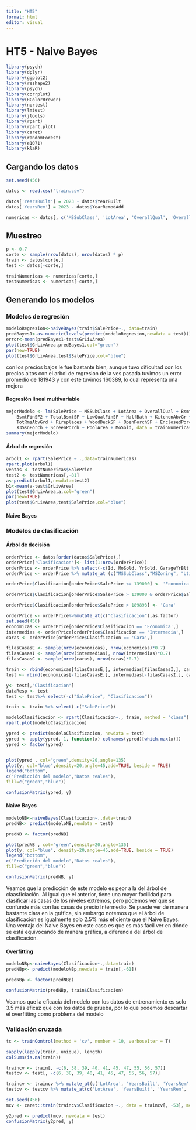 ```yaml
---
title: "HT5"
format: html
editor: visual
---
```


# HT5 - Naive Bayes

```r
library(psych)
library(dplyr)
library(ggplot2)
library(reshape2)
library(psych)
library(corrplot)
library(RColorBrewer)
library(nortest)
library(lmtest)
library(jtools)
library(rpart)
library(rpart.plot)
library(caret)
library(randomForest)
library(e1071)
library(klaR)
```

## Cargando los datos

```r
set.seed(456)

datos <- read.csv("train.csv")

datos['YearsBuilt'] = 2023 - datos$YearBuilt
datos['YearsRem'] = 2023 - datos$YearRemodAdd

numericas <- datos[, c('MSSubClass', 'LotArea', 'OverallQual', 'OverallCond', 'YearsBuilt', 'YearsRem', 'BsmtFinSF1', 'BsmtFinSF2', 'BsmtUnfSF', 'TotalBsmtSF', 'X1stFlrSF', 'X2ndFlrSF', 'LowQualFinSF', 'GrLivArea', 'BsmtFullBath', 'BsmtHalfBath', 'FullBath', 'HalfBath', 'BedroomAbvGr', 'KitchenAbvGr', 'TotRmsAbvGrd', 'Fireplaces', 'GarageCars', 'GarageArea', 'WoodDeckSF', 'OpenPorchSF', 'EnclosedPorch', 'X3SsnPorch', 'ScreenPorch', 'PoolArea', 'MiscVal', 'MoSold', 'SalePrice')]
```

## Muestreo

```r
p <- 0.7
corte <- sample(nrow(datos), nrow(datos) * p)
train <- datos[corte,]
test <- datos[-corte,]

trainNumericas <- numericas[corte,]
testNumericas <- numericas[-corte,]
```

## Generando los modelos

### Modelos de regresión

```r
modeloRegresion<-naiveBayes(train$SalePrice~., data=train)
predBayes1<-as.numeric(levels(predict(modeloRegresion,newdata = test)))[1:439]
error<-mean(predBayes1-test$GrLivArea)
plot(test$GrLivArea,predBayes1,col="green")
par(new=TRUE)
plot(test$GrLivArea,test$SalePrice,col="blue")
```

con los precios bajos le fue bastante bien, aunque tuvo dificultad con los precios altos con el arbol de regresion de la ves pasada tuvimos un error promedio de 181943 y con este tuvimos 160389, lo cual representa una mejora

#### Regresión lineal multivariable

```r
mejorModelo <- lm(SalePrice ~ MSSubClass + LotArea + OverallQual + BsmtFinSF1 + 
    BsmtFinSF2 + TotalBsmtSF + LowQualFinSF + HalfBath + KitchenAbvGr + 
    TotRmsAbvGrd + Fireplaces + WoodDeckSF + OpenPorchSF + EnclosedPorch + 
    X3SsnPorch + ScreenPorch + PoolArea + MoSold, data = trainNumericas)
summary(mejorModelo)
```

#### Árbol de regresión

```r
arbol1 <- rpart(SalePrice ~ .,data=trainNumericas)
rpart.plot(arbol1)
ventas <- testNumericas$SalePrice
test2 <- testNumericas[,-81]
a<-predict(arbol1,newdata=test2)
b1<-mean(a-test$GrLivArea)
plot(test$GrLivArea,a,col="green")
par(new=TRUE)
plot(test$GrLivArea,test$SalePrice,col="blue")
```

#### Naive Bayes

### Modelos de clasificación

#### Árbol de decisión

```r
orderPrice <- datos[order(datos$SalePrice),]
orderPrice['Clasificacion']<- list(1:nrow(orderPrice))
orderPrice <- orderPrice %>% select(-c(Id, MoSold, YrSold, GarageYrBlt, Alley, LotShape, LandContour, Condition2, YearBuilt, Exterior2nd, FireplaceQu, GarageQual, SaleType,BsmtFinType2, BsmtFinSF2, BsmtUnfSF, BsmtFullBath, BsmtHalfBath, X3SsnPorch, GarageFinish))
orderPrice <- orderPrice %>% mutate_at (c("MSSubClass","MSZoning", "Utilities", "LotConfig", "Street", "LandSlope", "Neighborhood", "Condition1", "BldgType", "HouseStyle", "OverallQual", "OverallCond", "RoofStyle", "PavedDrive", "RoofMatl", "Exterior1st", "MasVnrType", "ExterQual", "ExterCond","Foundation", "BsmtQual", "BsmtCond", "BsmtExposure", "BsmtFinType1", "Heating", "HeatingQC", "CentralAir","Electrical", "Functional", "GarageType", "GarageCond", "PoolQC", "Fence", "MiscFeature", "SaleCondition"), as.factor)

orderPrice$Clasificacion[orderPrice$SalePrice <= 139000] <- 'Economica'

orderPrice$Clasificacion[orderPrice$SalePrice > 139000 & orderPrice$SalePrice <= 189893 ] <- 'Intermedia'

orderPrice$Clasificacion[orderPrice$SalePrice > 189893] <- 'Cara'

orderPrice <- orderPrice%>%mutate_at(c("Clasificacion"),as.factor)
set.seed(456)
economicas <- orderPrice[orderPrice$Clasificacion == 'Economica',]
intermedias <- orderPrice[orderPrice$Clasificacion == 'Intermedia',]
caras <- orderPrice[orderPrice$Clasificacion == 'Cara',]

filasCasasE <- sample(nrow(economicas), nrow(economicas)*0.7)
filasCasasI <- sample(nrow(intermedias), nrow(intermedias)*0.7)
filasCasasC <- sample(nrow(caras), nrow(caras)*0.7)

train <- rbind(economicas[filasCasasE,], intermedias[filasCasasI,], caras[filasCasasC,])
test <- rbind(economicas[-filasCasasE,], intermedias[-filasCasasI,], caras[-filasCasasC,])

y<- test[,"Clasificacion"]
dataResp <- test
test <- test%>% select(-c("SalePrice", "Clasificacion"))

train <- train %>% select(-c("SalePrice"))

modeloClasificacion <- rpart(Clasificacion~., train, method = "class")
rpart.plot(modeloClasificacion)

ypred <- predict(modeloClasificacion, newdata = test)
ypred <- apply(ypred, 1, function(x) colnames(ypred)[which.max(x)])
ypred <- factor(ypred)


plot(ypred , col="green",density=20,angle=135)
plot(y, col="blue",density=20,angle=45,add=TRUE, beside = TRUE)
legend("bottom",
c("Predicción del modelo","Datos reales"),
fill=c("green","blue"))

confusionMatrix(ypred, y)
```

#### Naive Bayes

```r
modeloNB<-naiveBayes(Clasificacion~.,data=train)
predNB<- predict(modeloNB,newdata = test)

predNB <- factor(predNB)

plot(predNB , col="green",density=20,angle=135)
plot(y, col="blue", density=20,angle=45,add=TRUE, beside = TRUE)
legend("bottom",
c("Predicción del modelo","Datos reales"),
fill=c("green","blue"))

confusionMatrix(predNB, y)
```

Veamos que la predicción de este modelo es peor a la del árbol de claasficiación. Al igual que el anterior, tiene una mayor facilidad para clasificar las casas de los niveles extremos, pero podemos ver que se confunde más con las casas de precio Intermedio. Se puede ver de manera bastante clara en la gráfica, sin embargo notemos que el árbol de clasificación es igualmente solo 2.5% más eficiente que el Naive Bayes. Una ventaja del Naive Bayes en este caso es que es más fácil ver en dónde se está equivocando de manera gráfica, a diferencia del árbol de clasificación.

#### Overfitting

```r
modeloNBp<-naiveBayes(Clasificacion~.,data=train)
predNBp<- predict(modeloNBp,newdata = train[,-61])

predNBp <- factor(predNBp)

confusionMatrix(predNBp, train$Clasificacion)
```

Veamos que la eficacia del modelo con los datos de entrenamiento es solo $3.5%$ más eficaz que con los datos de prueba, por lo que podemos descartar el overfitting como problema del modelo

### Validación cruzada

```r
tc <- trainControl(method = 'cv', number = 10, verboseIter = T)

sapply(lapply(train, unique), length)
colSums(is.na(train))

traincv <- train[, -c(6, 38, 39, 40, 41, 45, 47, 55, 56, 57)]
testcv <- test[, -c(6, 38, 39, 40, 41, 45, 47, 55, 56, 57)]

traincv <- traincv %>% mutate_at(c('LotArea', 'YearsBuilt', 'YearsRem', 'BsmtFinSF1', 'TotalBsmtSF', 'X1stFlrSF', 'X2ndFlrSF', 'LowQualFinSF', 'GrLivArea', 'TotRmsAbvGrd', 'GarageArea', 'WoodDeckSF', 'OpenPorchSF', 'EnclosedPorch', 'ScreenPorch', 'MiscVal'), scale)
testcv <- testcv %>% mutate_at(c('LotArea', 'YearsBuilt', 'YearsRem', 'BsmtFinSF1', 'TotalBsmtSF', 'X1stFlrSF', 'X2ndFlrSF', 'LowQualFinSF', 'GrLivArea', 'TotRmsAbvGrd', 'GarageArea', 'WoodDeckSF', 'OpenPorchSF', 'EnclosedPorch', 'ScreenPorch', 'MiscVal'), scale)

set.seed(456)
mcv <- caret::train(traincv$Clasificacion ~., data = traincv[, -53], method = 'nb', trControl = tc, na.action = na.omit)

y2pred <- predict(mcv, newdata = test)
confusionMatrix(y2pred, y)
```
